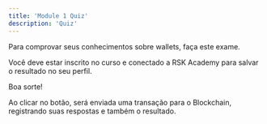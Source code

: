 ```yaml
---
title: 'Module 1 Quiz'
description: 'Quiz'
---
```


Para comprovar seus conhecimentos sobre wallets, faça este exame.

Você deve estar inscrito no curso e conectado a RSK Academy para salvar o resultado no seu perfil.

Boa sorte!

<QuizList course='dev' module='01' numberOfQuestions={10} />

Ao clicar no botão, será enviada uma transação para o Blockchain,
registrando suas respostas e também o resultado.
